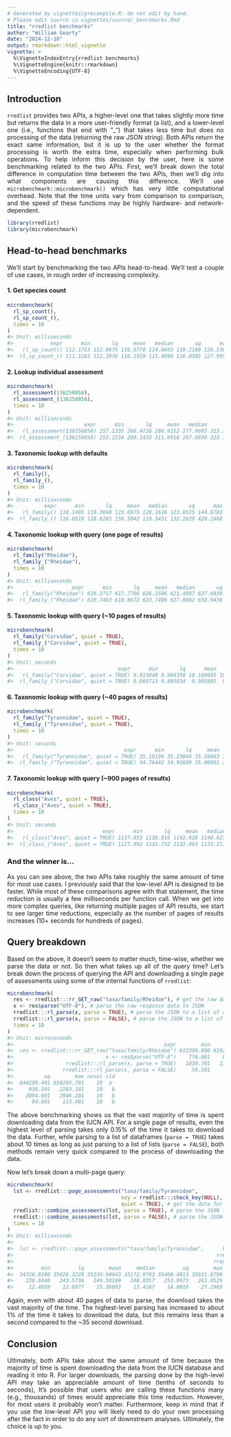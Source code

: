 ---
# Generated by vignettes/precompile.R: do not edit by hand.
# Please edit source in vignettes/source/_benchmarks.Rmd
title: "rredlist benchmarks"
author: "William Gearty"
date: "2024-12-10"
output: rmarkdown::html_vignette
vignette: >
  %\VignetteIndexEntry{rredlist benchmarks}
  %\VignetteEngine{knitr::rmarkdown}
  %\VignetteEncoding{UTF-8}
---

<div style="text-align: justify">

## Introduction

`rredlist` provides two APIs, a higher-level one that takes slightly more time but returns the data in a more user-friendly format (a list), and a lower-level one (i.e., functions that end with "_") that takes less time but does no processing of the data (returning the raw JSON string). Both APIs return the exact same information, but it is up to the user whether the format processing is worth the extra time, especially when performing bulk operations. To help inform this decision by the user, here is some benchmarking related to the two APIs. First, we'll break down the total difference in computation time between the two APIs, then we'll dig into what components are causing this difference. We'll use `microbenchmark::microbenchmark()` which has very little computational overhead. Note that the time units vary from comparison to comparison, and the speed of these functions may be highly hardware- and network-dependent.


``` r
library(rredlist)
library(microbenchmark)
```

## Head-to-head benchmarks

We'll start by benchmarking the two APIs head-to-head. We'll test a couple of use cases, in rough order of increasing complexity.

#### 1\. Get species count


``` r
microbenchmark(
  rl_sp_count(),
  rl_sp_count_(),
  times = 10
)
#> Unit: milliseconds
#>            expr      min       lq     mean   median       uq      max neval cld
#>   rl_sp_count() 112.1753 112.9675 116.0770 114.6603 119.2189 126.5307    10   a
#>  rl_sp_count_() 111.1262 112.3976 116.1929 115.4099 116.0395 127.9950    10   a
```

#### 2\. Lookup individual assessment


``` r
microbenchmark(
  rl_assessment(136250858),
  rl_assessment_(136250858),
  times = 10
)
#> Unit: milliseconds
#>                       expr      min       lq     mean   median       uq      max neval cld
#>   rl_assessment(136250858) 257.1335 266.4728 286.9152 277.9695 313.7179 322.6544    10   a
#>  rl_assessment_(136250858) 252.2234 260.1433 311.6918 287.6650 323.1625 478.7026    10   a
```

#### 3\. Taxonomic lookup with defaults


``` r
microbenchmark(
  rl_family(),
  rl_family_(),
  times = 10
)
#> Unit: milliseconds
#>          expr      min       lq     mean   median       uq      max neval cld
#>   rl_family() 118.1405 119.3698 123.6975 120.1616 123.0535 144.8783    10   a
#>  rl_family_() 116.6910 118.6265 156.5042 119.3431 132.2629 428.2468    10   a
```

#### 4\. Taxonomic lookup with query (one page of results)


``` r
microbenchmark(
  rl_family("Rheidae"),
  rl_family_("Rheidae"),
  times = 10
)
#> Unit: milliseconds
#>                   expr      min       lq     mean   median       uq      max neval cld
#>   rl_family("Rheidae") 616.2717 617.7706 626.2586 621.4997 637.6830 647.0362    10   a
#>  rl_family_("Rheidae") 610.7493 618.8672 633.7496 627.0082 650.9436 677.3837    10   a
```

#### 5\. Taxonomic lookup with query (~10 pages of results)


``` r
microbenchmark(
  rl_family("Corvidae", quiet = TRUE),
  rl_family_("Corvidae", quiet = TRUE),
  times = 10
)
#> Unit: seconds
#>                                  expr      min       lq      mean    median       uq      max neval cld
#>   rl_family("Corvidae", quiet = TRUE) 9.913948 9.984358 10.109995 10.153347 10.17414 10.23669    10  a 
#>  rl_family_("Corvidae", quiet = TRUE) 9.866713 9.895834  9.985805  9.986027 10.06351 10.07924    10   b
```

#### 6\. Taxonomic lookup with query (~40 pages of results)


``` r
microbenchmark(
  rl_family("Tyrannidae", quiet = TRUE),
  rl_family_("Tyrannidae", quiet = TRUE),
  times = 10
)
#> Unit: seconds
#>                                    expr      min       lq     mean   median       uq      max neval cld
#>   rl_family("Tyrannidae", quiet = TRUE) 35.19196 35.23844 35.50863 35.28687 35.38780 37.11036    10  a 
#>  rl_family_("Tyrannidae", quiet = TRUE) 34.76442 34.91699 35.00961 35.02371 35.08263 35.22149    10   b
```

#### 7\. Taxonomic lookup with query (~900 pages of results)


``` r
microbenchmark(
  rl_class("Aves", quiet = TRUE),
  rl_class_("Aves", quiet = TRUE),
  times = 10
)
#> Unit: seconds
#>                             expr      min       lq     mean   median       uq      max neval cld
#>   rl_class("Aves", quiet = TRUE) 1137.053 1138.816 1142.828 1140.627 1145.490 1157.649    10  a 
#>  rl_class_("Aves", quiet = TRUE) 1127.992 1131.732 1132.963 1133.211 1135.561 1136.631    10   b
```

### And the winner is...

As you can see above, the two APIs take roughly the same amount of time for most use cases. I previously said that the low-level API is designed to be faster. While most of these comparisons agree with that statement, the time reduction is usually a few milliseconds per function call. When we get into more complex queries, like returning multiple pages of API results, we start to see larger time reductions, especially as the number of pages of results increases (10+ seconds for hundreds of pages).

## Query breakdown

Based on the above, it doesn't seem to matter much, time-wise, whether we parse the data or not. So then what takes up all of the query time? Let's break down the process of querying the API and downloading a single page of assessments using some of the internal functions of `rredlist`:




``` r
microbenchmark(
  res <- rredlist:::rr_GET_raw("taxa/family/Rheidae"), # get the raw data for the first page
  x <- res$parse("UTF-8"), # parse the raw response data to JSON
  rredlist:::rl_parse(x, parse = TRUE), # parse the JSON to a list of dataframes
  rredlist:::rl_parse(x, parse = FALSE), # parse the JSON to a list of lists
  times = 10
)
#> Unit: microseconds
#>                                                 expr        min         lq        mean      median
#>  res <- rredlist:::rr_GET_raw("taxa/family/Rheidae") 612396.800 616270.001 629656.6911 618445.5010
#>                              x <- res$parse("UTF-8")    770.001    875.801   1043.2110    898.9515
#>                 rredlist:::rl_parse(x, parse = TRUE)   1030.701   1110.602   1604.1812   1256.4015
#>                rredlist:::rl_parse(x, parse = FALSE)     59.501     62.102     81.9312     85.3010
#>          uq        max neval cld
#>  644299.401 658205.701    10  a 
#>     930.101   2283.101    10   b
#>    2094.601   2946.201    10   b
#>      94.601    113.401    10   b
```

The above benchmarking shows us that the vast majority of time is spent downloading data from the IUCN API. For a single page of results, even the highest level of parsing takes only 0.15% of the time it takes to download the data. Further, while parsing to a list of dataframes (`parse = TRUE`) takes about 10 times as long as just parsing to a list of lists (`parse = FALSE`), both methods remain very quick compared to the process of downloading the data.

Now let's break down a multi-page query:




``` r
microbenchmark(
  lst <- rredlist:::page_assessments("taxa/family/Tyrannidae",
                                     key = rredlist:::check_key(NULL),
                                     quiet = TRUE), # get the data for all of the pages
  rredlist:::combine_assessments(lst, parse = TRUE), # parse the JSON to a list of dataframes
  rredlist:::combine_assessments(lst, parse = FALSE), # parse the JSON to a list of lists
  times = 10
)
#> Unit: milliseconds
#>                                                                                                               expr
#>  lst <- rredlist:::page_assessments("taxa/family/Tyrannidae",      key = rredlist:::check_key(NULL), quiet = TRUE)
#>                                                                  rredlist:::combine_assessments(lst, parse = TRUE)
#>                                                                 rredlist:::combine_assessments(lst, parse = FALSE)
#>         min         lq        mean     median         uq        max neval cld
#>  34726.9180 35026.3228 35239.94843 35172.9793 35400.4013 35931.0798    10 a  
#>    238.9440   243.5736   249.50199   248.0357   253.9973   263.0525    10  b 
#>     12.4059    12.8977    15.36693    13.4167    14.0818    27.1965    10   c
```

Again, even with about 40 pages of data to parse, the download takes the vast majority of the time. The highest-level parsing has increased to about 1% of the time it takes to download the data, but this remains less than a second compared to the ~35 second download.

## Conclusion

Ultimately, both APIs take about the same amount of time because the majority of time is spent downloading the data from the IUCN database and reading it into R. For larger downloads, the parsing done by the high-level API may take an appreciable amount of time (tenths of seconds to seconds), It's possible that users who are calling these functions many (e.g., thousands) of times would appreciate this time reduction. However, for most users it probably won't matter. Furthermore, keep in mind that if you use the low-level API you will likely need to do your own processing after the fact in order to do any sort of downstream analyses. Ultimately, the choice is up to you.

</div>
